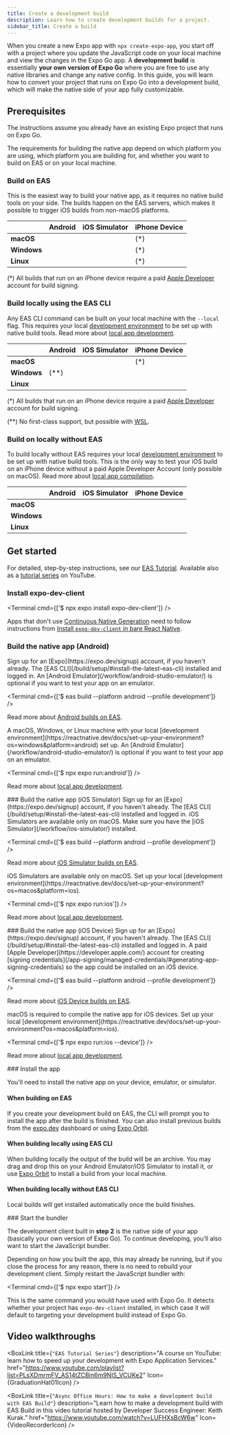 ```yaml
---
title: Create a development build
description: Learn how to create development builds for a project.
sidebar_title: Create a build
---
```




When you create a new Expo app with `npx create-expo-app`, you start off with a project where you update the JavaScript code on your local machine and view the changes in the Expo Go app. A **development build** is essentially **your own version of Expo Go** where you are free to use any native libraries and change any native config. In this guide, you will learn how to convert your project that runs on Expo Go into a development build, which will make the native side of your app fully customizable.

<VideoBoxLink videoId="uQCE9zl3dXU" title="How to create a development build" />

## Prerequisites

The instructions assume you already have an existing Expo project that runs on Expo Go.

The requirements for building the native app depend on which platform you are using, which platform you are building for, and whether you want to build on EAS or on your local machine.

### Build on EAS

This is the easiest way to build your native app, as it requires no native build tools on your side. The builds happen on the EAS servers, which makes it possible to trigger iOS builds from non-macOS platforms.

|             | Android    | iOS Simulator | iPhone Device   |
| ----------- | ---------- | ------------- | --------------- |
| **macOS**   | <YesIcon/> | <YesIcon/>    | <YesIcon/> (\*) |
| **Windows** | <YesIcon/> | <YesIcon/>    | <YesIcon/> (\*) |
| **Linux**   | <YesIcon/> | <YesIcon/>    | <YesIcon/> (\*) |

(\*) All builds that run on an iPhone device require a paid [Apple Developer](developer.apple.com) account for build signing.

### Build locally using the EAS CLI

Any EAS CLI command can be built on your local machine with the `--local` flag. This requires your local [development environment](https://reactnative.dev/docs/set-up-your-environment?os=macos&platform=ios) to be set up with native build tools. Read more about [local app development](/build-reference/local-builds/).

|             | Android           | iOS Simulator | iPhone Device   |
| ----------- | ----------------- | ------------- | --------------- |
| **macOS**   | <YesIcon/>        | <YesIcon/>    | <YesIcon/> (\*) |
| **Windows** | <YesIcon/> (\*\*) | <NoIcon />    | <NoIcon />      |
| **Linux**   | <YesIcon/>        | <NoIcon />    | <NoIcon />      |

(\*) All builds that run on an iPhone device require a paid [Apple Developer](developer.apple.com) account for build signing.

(\*\*) No first-class support, but possible with [WSL](http://expo.fyi/wsl.md).

### Build on locally without EAS

To build locally without EAS requires your local [development environment](https://reactnative.dev/docs/set-up-your-environment?os=macos&platform=ios) to be set up with native build tools. This is the only way to test your iOS build on an iPhone device without a paid Apple Developer Account (only possible on macOS). Read more about [local app compilation](/guides/local-app-development/#local-app-compilation).

|             | Android    | iOS Simulator | iPhone Device |
| ----------- | ---------- | ------------- | ------------- |
| **macOS**   | <YesIcon/> | <YesIcon/>    | <YesIcon/>    |
| **Windows** | <YesIcon/> | <NoIcon />    | <NoIcon />    |
| **Linux**   | <YesIcon/> | <NoIcon />    | <NoIcon />    |

## Get started

For detailed, step-by-step instructions, see our [EAS Tutorial](/tutorial/eas/introduction). Available also as a [tutorial series](https://www.youtube.com/playlist?list=PLsXDmrmFV_AS14tZCBin6m9NIS_VCUKe2) on YouTube.

<Step label="1">

### Install expo-dev-client

<Terminal cmd={['$ npx expo install expo-dev-client']} />

<Collapsible summary="Are you using this library in a bare React Native app?">

Apps that don't use [Continuous Native Generation](/workflow/continuous-native-generation/) need to follow instructions from [Install `expo-dev-client` in bare React Native](/bare/install-dev-builds-in-bare/).

</Collapsible>

</Step>

<Step label="2">

### Build the native app (Android)

<Tabs>

<Tab label="Build on EAS">

<Prerequisites numberOfRequirements={3}>
  <Requirement number={1} title="Expo account">
    Sign up for an [Expo](https://expo.dev/signup) account, if you haven't already.
  </Requirement>
  <Requirement number={2} title="EAS CLI">
    The [EAS CLI](/build/setup/#install-the-latest-eas-cli) installed and logged in.
    <Terminal cmd={['$ npm install -g eas-cli && eas login']} />
  </Requirement>
  <Requirement number={3} title="An Android Emulator (optional)">
    An [Android Emulator](/workflow/android-studio-emulator/) is optional if you want to test your
    app on an emulator.
  </Requirement>
</Prerequisites>

<Terminal cmd={['$ eas build --platform android --profile development']} />

Read more about [Android builds on EAS](/tutorial/eas/android-development-build).

</Tab>

<Tab label="On your local machine">

<Prerequisites numberOfRequirements={2}>
  <Requirement number={1} title="Development environment set up">
    A macOS, Windows, or Linux machine with your local [development
    environment](https://reactnative.dev/docs/set-up-your-environment?os=windows&platform=android)
    set up.
  </Requirement>
  <Requirement number={2} title="An Android Emulator (optional)">
    An [Android Emulator](/workflow/android-studio-emulator/) is optional if you want to test your
    app on an emulator.
  </Requirement>
</Prerequisites>

<Terminal cmd={['$ npx expo run:android']} />

Read more about [local app development](/guides/local-app-development/#local-builds-with-expo-dev-client).

</Tab>
</Tabs>

</Step>

<Step label="2">
### Build the native app (iOS Simulator)

<Tabs>

<Tab label="Build on EAS">

<Prerequisites numberOfRequirements={3}>
  <Requirement number={1} title="Expo account">
    Sign up for an [Expo](https://expo.dev/signup) account, if you haven't already.
  </Requirement>
  <Requirement number={2} title="EAS CLI">
    The [EAS CLI](/build/setup/#install-the-latest-eas-cli) installed and logged in.
    <Terminal cmd={['$ npm install -g eas-cli && eas login']} />
  </Requirement>
  <Requirement number={3} title="macOS with iOS Simulator installed">
    iOS Simulators are available only on macOS. Make sure you have the [iOS
    Simulator](/workflow/ios-simulator/) installed.
  </Requirement>
</Prerequisites>

<Terminal cmd={['$ eas build --platform android --profile development']} />

Read more about [iOS Simulator builds on EAS](/tutorial/eas/ios-development-build-for-simulators/).

</Tab>

<Tab label="On your local machine">

<Prerequisites numberOfRequirements={2}>
  <Requirement number={1} title="macOS">
    iOS Simulators are available only on macOS.
  </Requirement>
  <Requirement number={2} title="Development environment set up">
    Set up your local [development
    environment](https://reactnative.dev/docs/set-up-your-environment?os=macos&platform=ios).
  </Requirement>
</Prerequisites>

<Terminal cmd={['$ npx expo run:ios']} />

Read more about [local app development](/guides/local-app-development/#local-builds-with-expo-dev-client).

</Tab>
</Tabs>

</Step>

<Step label="2">
### Build the native app (iOS Device)

<Tabs>

<Tab label="Build on EAS">

<Prerequisites numberOfRequirements={3}>
  <Requirement number={1} title="Expo account">
    Sign up for an [Expo](https://expo.dev/signup) account, if you haven't already.
  </Requirement>
  <Requirement number={2} title="EAS CLI">
    The [EAS CLI](/build/setup/#install-the-latest-eas-cli) installed and logged in.
    <Terminal cmd={['$ npm install -g eas-cli && eas login']} />
  </Requirement>
  <Requirement number={3} title="Apple Developer account">
    A paid [Apple Developer](https://developer.apple.com/) account for creating [signing
    credentials](/app-signing/managed-credentials/#generating-app-signing-credentials) so the app
    could be installed on an iOS device.
  </Requirement>
</Prerequisites>

<Terminal cmd={['$ eas build --platform android --profile development']} />

Read more about [iOS Device builds on EAS](/tutorial/eas/ios-development-build-for-devices/).

</Tab>

<Tab label="On your local machine">

<Prerequisites numberOfRequirements={2}>
  <Requirement number={1} title="macOS">
    macOS is required to compile the native app for iOS devices.
  </Requirement>
  <Requirement number={2} title="Development environment set up">
    Set up your local [development
    environment](https://reactnative.dev/docs/set-up-your-environment?os=macos&platform=ios).
  </Requirement>
</Prerequisites>

<Terminal cmd={['$ npx expo run:ios --device']} />

Read more about [local app development](/guides/local-app-development/#local-builds-with-expo-dev-client).

</Tab>
</Tabs>

</Step>

<Step label="3">
### Install the app

You'll need to install the native app on your device, emulator, or simulator.

#### When building on EAS

If you create your development build on EAS, the CLI will prompt you to install the app after the build is finished. You can also install previous builds from the [expo.dev](https://expo.dev/) dashboard or using [Expo Orbit](https://expo.dev/orbit).

#### When building locally using EAS CLI

When building locally the output of the build will be an archive. You may drag and drop this on your Android Emulator/iOS Simulator to install it, or use [Expo Orbit](https://expo.dev/orbit) to install a build from your local machine.

#### When building locally without EAS CLI

Local builds will get installed automatically once the build finishes.

</Step>

<Step label="4">
### Start the bundler

The development client built in **step 2** is the native side of your app (basically your own version of Expo Go). To continue developing, you'll also want to start the JavaScript bundler.

Depending on how you built the app, this may already be running, but if you close the process for any reason, there is no need to rebuild your development client. Simply restart the JavaScript bundler with:

<Terminal cmd={['$ npx expo start']} />

This is the same command you would have used with Expo Go. It detects whether your project has `expo-dev-client` installed, in which case it will default to targeting your development build instead of Expo Go.

</Step>

## Video walkthroughs

<BoxLink
  title={`"EAS Tutorial Series"`}
  description="A course on YouTube: learn how to speed up your development with Expo Application Services."
  href="https://www.youtube.com/playlist?list=PLsXDmrmFV_AS14tZCBin6m9NIS_VCUKe2"
  Icon={GraduationHat01Icon}
/>

<BoxLink
  title={`"Async Office Hours: How to make a development build with EAS Build"`}
  description="Learn how to make a development build with EAS Build in this video tutorial hosted by Developer Success Engineer: Keith Kurak."
  href="https://www.youtube.com/watch?v=LUFHXsBcW6w"
  Icon={VideoRecorderIcon}
/>
